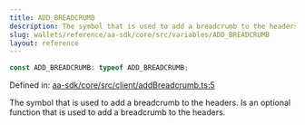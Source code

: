 ```yaml
---
title: ADD_BREADCRUMB
description: The symbol that is used to add a breadcrumb to the headers. Is an optional function that is used to add a breadcrumb to the headers.
slug: wallets/reference/aa-sdk/core/src/variables/ADD_BREADCRUMB
layout: reference
---
```


```ts
const ADD_BREADCRUMB: typeof ADD_BREADCRUMB;
```

Defined in: [aa-sdk/core/src/client/addBreadcrumb.ts:5](https://github.com/alchemyplatform/aa-sdk/blob/49e74eee8606f480b200b4612d00d950da8a8742/aa-sdk/core/src/client/addBreadcrumb.ts#L5)

The symbol that is used to add a breadcrumb to the headers. Is an optional
function that is used to add a breadcrumb to the headers.
